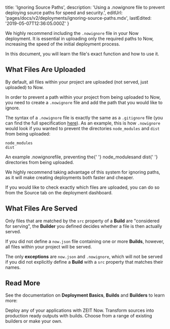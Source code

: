 
  title: 'Ignoring Source Paths',
  description:
    'Using a .nowignore file to prevent deploying source paths for speed and security.',
  editUrl: 'pages/docs/v2/deployments/ignoring-source-paths.mdx',
  lastEdited: '2019-05-07T12:36:05.000Z'
}

We highly recommend including the `.nowignore` file in your Now deployment. It is essential in uploading only the required paths to Now, increasing the speed of the initial deployment process.

In this document, you will learn the file's exact function and how to use it.

## What Files Are Uploaded

By default, all files within your project are uploaded (not served, just uploaded) to Now.

In order to prevent a path within your project from being uploaded to Now, you need to create a `.nowignore` file and add the path that you would like to ignore.

The syntax of a `.nowignore` file is exactly the same as a `.gitignore` file (you can find the full specification [here](https://git-scm.com/docs/gitignore#_pattern_format)). As an example, this is how `.nowignore` would look if you wanted to prevent the directories `node_modules` and `dist` from being uploaded:

```
node_modules
dist
```

<Caption>
  An example <InlineCode>.nowignore</InlineCode>file, preventing the{' '}
  <InlineCode>node_modules</InlineCode>and <InlineCode>dist</InlineCode>{' '}
  directories from being uploaded.
</Caption>

We highly recommend taking advantage of this system for ignoring paths, as it will make creating deployments both faster and cheaper.

<Note>
  If you would like to check exactly which files are uploaded, you can do so
  from the <P.B>Source</P.B> tab on the deployment dashboard.
</Note>

## What Files Are Served

Only files that are matched by the `src` property of a **Build** are "considered for serving", the **Builder** you defined decides whether a file is then actually served.

If you did not define a `now.json` file containing one or more **Builds**, however, all files within your project will be served.

The only **exceptions** are `now.json` and `.nowignore`, which will not be served if you did not explicitly define a **Build** with a `src` property that matches their names.

## Read More

See the documentation on **Deployment Basics**, **Builds** and **Builders** to learn more:

<Card title="Deployment Basics" href="/docs/v2/deployments/basics">
  Deploy any of your applications with ZEIT Now.
</Card>

<Card title="Builds" href="/docs/v2/deployments/builds">
  Transform sources into production ready outputs with builds.
</Card>
<Card title="Builders" href="/docs/v2/deployments/builders/overview">
  Choose from a range of existing builders or make your own.
</Card>

